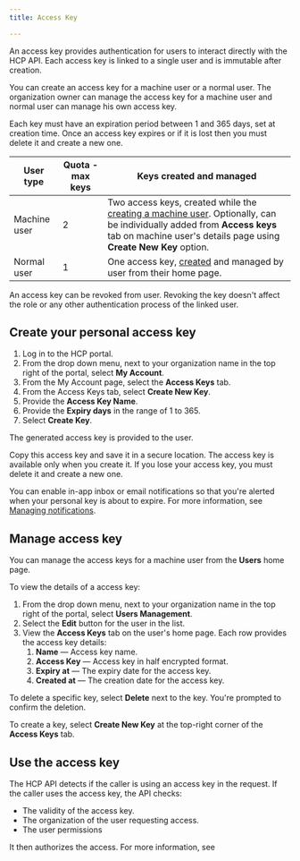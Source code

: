 ```yaml
---
title: Access Key

---
```


An access key provides authentication for users to interact directly with the HCP API. Each access key is linked to a single user and is immutable after creation.

You can create an access key for a machine user or a normal user. The organization owner can manage the access key for a machine user and normal user can manage his own access key.

Each key must have an expiration period between 1 and 365 days, set at creation time. Once an access key expires or if it is lost then you must delete it and create a new one.

| User type    | Quota - max keys | Keys created and managed                                                                                                                                                                                                                                                            |
| ------------ | ---------------- | ----------------------------------------------------------------------------------------------------------------------------------------------------------------------------------------------------------------------------------------------------------------------------------- |
| Machine user | 2                | Two access keys, created while the [creating a machine user](../using-hybrid-manager/monitoring/mon_ext_dbs/mon_with_agent/create_machine_user.mdx). Optionally, can be individually added from **Access keys** tab on machine user's details page using **Create New Key** option. |
| Normal user  | 1                | One access key, [created](<>) and managed by user from their home page.                                                                                                                                                                                                             |

An access key can be revoked from user. Revoking the key doesn't affect the role or any other authentication process of the linked user.

## Create your personal access key

1.  Log in to the HCP portal.
2.  From the drop down menu, next to your organization name in the top right of the portal, select **My Account**.
3.  From the My Account page, select the **Access Keys** tab.
4.  From the Access Keys tab, select **Create New Key**.
5.  Provide the **Access Key Name**.
6.  Provide the **Expiry days** in the range of 1 to 365.
7.  Select **Create Key**.

The generated access key is provided to the user.

Copy this access key and save it in a secure location. The access key is available only when you create it. If you lose your access key, you must delete it and create a new one.

You can enable in-app inbox or email notifications so that you're alerted when your personal key is about to expire. For more information, see [Managing notifications](<>).

## Manage access key

You can manage the access keys for a machine user from the **Users** home page.

To view the details of a access key:

1.  From the drop down menu, next to your organization name in the top right of the portal, select **Users Management**.
2.  Select the **Edit** button for the user in the list.
3.  View the **Access Keys** tab on the user's home page. Each row provides the access key details:
    1.  **Name** — Access key name.
    2.  **Access Key** — Access key in half encrypted format.
    3.  **Expiry at** — The expiry date for the access key.
    4.  **Created at** — The creation date for the access key.

To delete a specific key, select **Delete** next to the key. You're prompted to confirm the deletion.

To create a key, select **Create New Key** at the top-right corner of the **Access Keys** tab.

## Use the access key

The HCP API detects if the caller is using an access key in the request. If the caller uses the access key, the API checks:

-   The validity of the access key.
-   The organization of the user requesting access.
-   The user permissions

It then authorizes the access. For more information, see 
